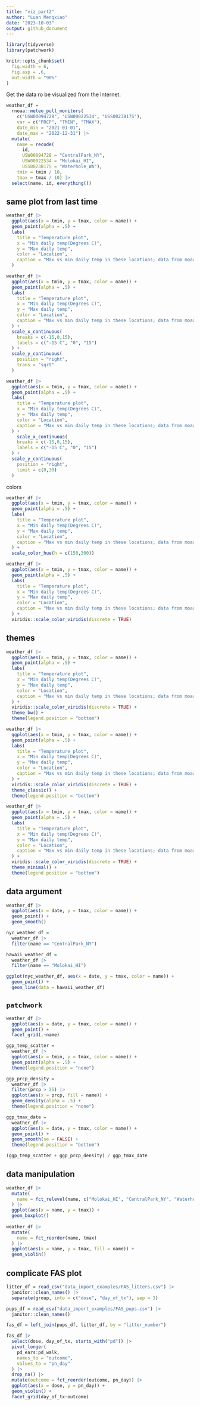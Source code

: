 ```yaml
---
title: "viz_part2"
author: "Luan Mengxiao"
date: "2023-10-03"
output: github_document
---
```


```r
library(tidyverse)
library(patchwork)

knitr::opts_chunk$set(
  fig.width = 6,
  fig.asp = .6,
  out.width = "90%"
)
```

Get the data ro be visualized from the Internet.

```r
weather_df = 
  rnoaa::meteo_pull_monitors(
    c("USW00094728", "USW00022534", "USS0023B17S"),
    var = c("PRCP", "TMIN", "TMAX"), 
    date_min = "2021-01-01",
    date_max = "2022-12-31") |>
  mutate(
    name = recode(
      id, 
      USW00094728 = "CentralPark_NY", 
      USW00022534 = "Molokai_HI",
      USS0023B17S = "Waterhole_WA"),
    tmin = tmin / 10,
    tmax = tmax / 10) |>
  select(name, id, everything())
```

## same plot from last time

```r
weather_df |>
  ggplot(aes(x = tmin, y = tmax, color = name)) +
  geom_point(alpha = .5) +
  labs(
    title = "Temperature plot",
    x = "Min daily temp(Degrees C)",
    y = "Max daily temp",
    color = "Location",
    caption = "Max vs min daily temp in these locations; data from moaa"
  )
```

```r
weather_df |>
  ggplot(aes(x = tmin, y = tmax, color = name)) +
  geom_point(alpha = .5) +
  labs(
    title = "Temperature plot",
    x = "Min daily temp(Degrees C)",
    y = "Max daily temp",
    color = "Location",
    caption = "Max vs min daily temp in these locations; data from moaa"
  ) +
  scale_x_continuous(
    breaks = c(-15,0,15),
    labels = c("-15 C", "0", "15")
  ) +
  scale_y_continuous(
    position = "right",
    trans = "sqrt"
  )
```

```r
weather_df |>
  ggplot(aes(x = tmin, y = tmax, color = name)) +
  geom_point(alpha = .5) +
  labs(
    title = "Temperature plot",
    x = "Min daily temp(Degrees C)",
    y = "Max daily temp",
    color = "Location",
    caption = "Max vs min daily temp in these locations; data from moaa"
  ) +
    scale_x_continuous(
    breaks = c(-15,0,15),
    labels = c("-15 C", "0", "15")
  ) +
  scale_y_continuous(
    position = "right",
    limit = c(0,30)
  )
```

colors

```r
weather_df |>
  ggplot(aes(x = tmin, y = tmax, color = name)) +
  geom_point(alpha = .5) +
  labs(
    title = "Temperature plot",
    x = "Min daily temp(Degrees C)",
    y = "Max daily temp",
    color = "Location",
    caption = "Max vs min daily temp in these locations; data from moaa"
  ) +
  scale_color_hue(h = c(150,300))
```

```r
weather_df |>
  ggplot(aes(x = tmin, y = tmax, color = name)) +
  geom_point(alpha = .5) +
  labs(
    title = "Temperature plot",
    x = "Min daily temp(Degrees C)",
    y = "Max daily temp",
    color = "Location",
    caption = "Max vs min daily temp in these locations; data from moaa"
  ) +
  viridis::scale_color_viridis(discrete = TRUE)
```

## themes

```r
weather_df |>
  ggplot(aes(x = tmin, y = tmax, color = name)) +
  geom_point(alpha = .5) +
  labs(
    title = "Temperature plot",
    x = "Min daily temp(Degrees C)",
    y = "Max daily temp",
    color = "Location",
    caption = "Max vs min daily temp in these locations; data from moaa"
  ) +
  viridis::scale_color_viridis(discrete = TRUE) +
  theme_bw() +
  theme(legend.position = "bottom")
```

```r
weather_df |>
  ggplot(aes(x = tmin, y = tmax, color = name)) +
  geom_point(alpha = .5) +
  labs(
    title = "Temperature plot",
    x = "Min daily temp(Degrees C)",
    y = "Max daily temp",
    color = "Location",
    caption = "Max vs min daily temp in these locations; data from moaa"
  ) +
  viridis::scale_color_viridis(discrete = TRUE) +
  theme_classic() +
  theme(legend.position = "bottom")
```

```r
weather_df |>
  ggplot(aes(x = tmin, y = tmax, color = name)) +
  geom_point(alpha = .5) +
  labs(
    title = "Temperature plot",
    x = "Min daily temp(Degrees C)",
    y = "Max daily temp",
    color = "Location",
    caption = "Max vs min daily temp in these locations; data from moaa"
  ) +
  viridis::scale_color_viridis(discrete = TRUE) +
  theme_minimal() +
  theme(legend.position = "bottom")
```

## data argument

```r
weather_df |>
  ggplot(aes(x = date, y = tmax, color = name)) +
  geom_point() +
  geom_smooth()

nyc_weather_df =
  weather_df |>
  filter(name == "CentralPark_NY")

hawaii_weather_df =
  weather_df |>
  filter(name == "Molokai_HI")

ggplot(nyc_weather_df, aes(x = date, y = tmax, color = name)) +
  geom_point() +
  geom_line(data = hawaii_weather_df)
```

## `patchwork`

```r
weather_df |>
  ggplot(aes(x = date, y = tmax, color = name)) +
  geom_point() +
  facet_grid(.~name)
```

```r
ggp_temp_scatter = 
  weather_df |>
  ggplot(aes(x = tmin, y = tmax, color = name)) +
  geom_point(alpha = .5) +
  theme(legend.position = "none")

ggp_prcp_density =
  weather_df |>
  filter(prcp > 25) |>
  ggplot(aes(x = prcp, fill = name)) +
  geom_density(alpha = .5) +
  theme(legend.position = "none")

ggp_tmax_date = 
  weather_df |>
  ggplot(aes(x = date, y = tmax, color = name)) +
  geom_point() +
  geom_smooth(se = FALSE) +
  theme(legend.position = "bottom")

(ggp_temp_scatter + ggp_prcp_density) / ggp_tmax_date
```

## data manipulation

```r
weather_df |>
  mutate(
    name = fct_relevel(name, c("Molokai_HI", "CentralPark_NY", "Waterhole_WA"))
  ) |>
  ggplot(aes(x = name, y = tmax)) +
  geom_boxplot()
  
weather_df |>
  mutate(
    name = fct_reorder(name, tmax)
  ) |>
  ggplot(aes(x = name, y = tmax, fill = name)) +
  geom_violin()
```

## complicate FAS plot

```r
litter_df = read_csv("data_import_examples/FAS_litters.csv") |>
  janitor::clean_names() |>
  separate(group, into = c("dose", "day_of_tx"), sep = 3)

pups_df = read_csv("data_import_examples/FAS_pups.csv") |>
  janitor::clean_names()

fas_df = left_join(pups_df, litter_df, by = "litter_number")

fas_df |>
  select(dose, day_of_tx, starts_with("pd")) |>
  pivot_longer(
    pd_ears:pd_walk,
    names_to = "outcome",
    values_to = "pn_day"
  ) |>
  drop_na() |>
  mutate(outcome = fct_reorder(outcome, pn_day)) |>
  ggplot(aes(x = dose, y = pn_day)) +
  geom_violin() +
  facet_grid(day_of_tx~outcome)
```